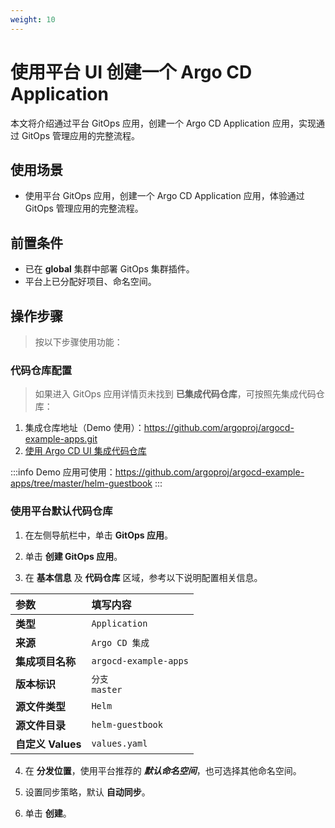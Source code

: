 ```yaml
---
weight: 10
---
```


# 使用平台 UI 创建一个 Argo CD Application

本文将介绍通过平台 GitOps 应用，创建一个 Argo CD Application 应用，实现通过 GitOps 管理应用的完整流程。

## 使用场景

- 使用平台 GitOps 应用，创建一个 Argo CD Application 应用，体验通过 GitOps 管理应用的完整流程。

## 前置条件

- 已在 **global** 集群中部署 GitOps 集群插件。
- 平台上已分配好项目、命名空间。

## 操作步骤

> 按以下步骤使用功能：

### 代码仓库配置
> 如果进入 GitOps 应用详情页未找到 **已集成代码仓库**，可按照先集成代码仓库：
1. 集成仓库地址（Demo 使用）：https://github.com/argoproj/argocd-example-apps.git
2. [使用 Argo CD UI 集成代码仓库](../how_to/argocd_git.mdx)

:::info
Demo 应用可使用：https://github.com/argoproj/argocd-example-apps/tree/master/helm-guestbook
:::

### 使用平台默认代码仓库

1. 在左侧导航栏中，单击 **GitOps 应用**。

2. 单击 **创建 GitOps 应用**。

3. 在 **基本信息** 及 **代码仓库** 区域，参考以下说明配置相关信息。

|   **参数**                       | **填写内容** | 
| :----- | :--------------------------------- |
|   **类型**                       |`Application`|
|   **来源**                       |`Argo CD 集成`|
|  **集成项目名称**                 | `argocd-example-apps`|
|  **版本标识**                     |`分支` <br/>`master`|
|  **源文件类型**                   | `Helm`|   
|  **源文件目录**                   |`helm-guestbook`|   
|  **自定义 Values**               | `values.yaml`|  

4. 在 **分发位置**，使用平台推荐的 ***默认命名空间***，也可选择其他命名空间。

5. 设置同步策略，默认 **自动同步**。

6. 单击 **创建**。
